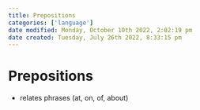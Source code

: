 ```yaml
---
title: Prepositions
categories: ['language']
date modified: Monday, October 10th 2022, 2:02:19 pm
date created: Tuesday, July 26th 2022, 8:33:15 pm
---
```


# Prepositions
- relates phrases (at, on, of, about)



